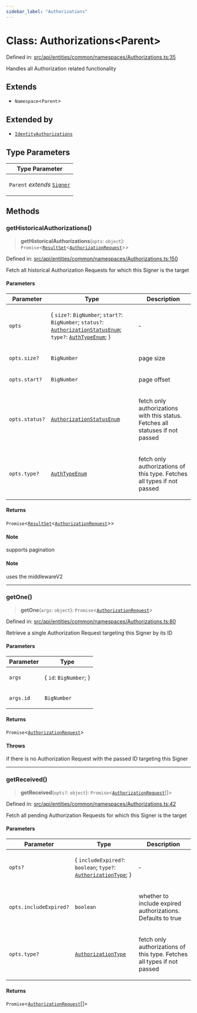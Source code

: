 ```yaml
---
sidebar_label: "Authorizations"
---
```


# Class: Authorizations\<Parent\>

Defined in: [src/api/entities/common/namespaces/Authorizations.ts:35](https://github.com/PolymeshAssociation/polymesh-sdk/blob/bee6a2fe7a8ce5db42a6982e793782182cde2153/src/api/entities/common/namespaces/Authorizations.ts#L35)

Handles all Authorization related functionality

## Extends

- `Namespace`\<`Parent`\>

## Extended by

- [`IdentityAuthorizations`](../../../../Identity/IdentityAuthorizations/classes/IdentityAuthorizations.mdx)

## Type Parameters

<table>
<thead>
<tr>
<th>Type Parameter</th>
</tr>
</thead>
<tbody>
<tr>
<td>

`Parent` *extends* [`Signer`](../../../../types/type-aliases/Signer.mdx)

</td>
</tr>
</tbody>
</table>

## Methods

### getHistoricalAuthorizations()

> **getHistoricalAuthorizations**(`opts`: `object`): `Promise`\<[`ResultSet`](../../../../types/interfaces/ResultSet.mdx)\<[`AuthorizationRequest`](../../../../AuthorizationRequest/classes/AuthorizationRequest.mdx)\>\>

Defined in: [src/api/entities/common/namespaces/Authorizations.ts:150](https://github.com/PolymeshAssociation/polymesh-sdk/blob/bee6a2fe7a8ce5db42a6982e793782182cde2153/src/api/entities/common/namespaces/Authorizations.ts#L150)

Fetch all historical Authorization Requests for which this Signer is the target

#### Parameters

<table>
<thead>
<tr>
<th>Parameter</th>
<th>Type</th>
<th>Description</th>
</tr>
</thead>
<tbody>
<tr>
<td>

`opts`

</td>
<td>

\{ `size?`: `BigNumber`; `start?`: `BigNumber`; `status?`: [`AuthorizationStatusEnum`](../../../../../../types/enumerations/AuthorizationStatusEnum.mdx); `type?`: [`AuthTypeEnum`](../../../../../../types/enumerations/AuthTypeEnum.mdx); \}

</td>
<td>

&hyphen;

</td>
</tr>
<tr>
<td>

`opts.size?`

</td>
<td>

`BigNumber`

</td>
<td>

page size

</td>
</tr>
<tr>
<td>

`opts.start?`

</td>
<td>

`BigNumber`

</td>
<td>

page offset

</td>
</tr>
<tr>
<td>

`opts.status?`

</td>
<td>

[`AuthorizationStatusEnum`](../../../../../../types/enumerations/AuthorizationStatusEnum.mdx)

</td>
<td>

fetch only authorizations with this status. Fetches all statuses if not passed

</td>
</tr>
<tr>
<td>

`opts.type?`

</td>
<td>

[`AuthTypeEnum`](../../../../../../types/enumerations/AuthTypeEnum.mdx)

</td>
<td>

fetch only authorizations of this type. Fetches all types if not passed

</td>
</tr>
</tbody>
</table>

#### Returns

`Promise`\<[`ResultSet`](../../../../types/interfaces/ResultSet.mdx)\<[`AuthorizationRequest`](../../../../AuthorizationRequest/classes/AuthorizationRequest.mdx)\>\>

#### Note

supports pagination

#### Note

uses the middlewareV2

***

### getOne()

> **getOne**(`args`: `object`): `Promise`\<[`AuthorizationRequest`](../../../../AuthorizationRequest/classes/AuthorizationRequest.mdx)\>

Defined in: [src/api/entities/common/namespaces/Authorizations.ts:80](https://github.com/PolymeshAssociation/polymesh-sdk/blob/bee6a2fe7a8ce5db42a6982e793782182cde2153/src/api/entities/common/namespaces/Authorizations.ts#L80)

Retrieve a single Authorization Request targeting this Signer by its ID

#### Parameters

<table>
<thead>
<tr>
<th>Parameter</th>
<th>Type</th>
</tr>
</thead>
<tbody>
<tr>
<td>

`args`

</td>
<td>

\{ `id`: `BigNumber`; \}

</td>
</tr>
<tr>
<td>

`args.id`

</td>
<td>

`BigNumber`

</td>
</tr>
</tbody>
</table>

#### Returns

`Promise`\<[`AuthorizationRequest`](../../../../AuthorizationRequest/classes/AuthorizationRequest.mdx)\>

#### Throws

if there is no Authorization Request with the passed ID targeting this Signer

***

### getReceived()

> **getReceived**(`opts?`: `object`): `Promise`\<[`AuthorizationRequest`](../../../../AuthorizationRequest/classes/AuthorizationRequest.mdx)[]\>

Defined in: [src/api/entities/common/namespaces/Authorizations.ts:42](https://github.com/PolymeshAssociation/polymesh-sdk/blob/bee6a2fe7a8ce5db42a6982e793782182cde2153/src/api/entities/common/namespaces/Authorizations.ts#L42)

Fetch all pending Authorization Requests for which this Signer is the target

#### Parameters

<table>
<thead>
<tr>
<th>Parameter</th>
<th>Type</th>
<th>Description</th>
</tr>
</thead>
<tbody>
<tr>
<td>

`opts?`

</td>
<td>

\{ `includeExpired?`: `boolean`; `type?`: [`AuthorizationType`](../../../../types/enumerations/AuthorizationType.mdx); \}

</td>
<td>

&hyphen;

</td>
</tr>
<tr>
<td>

`opts.includeExpired?`

</td>
<td>

`boolean`

</td>
<td>

whether to include expired authorizations. Defaults to true

</td>
</tr>
<tr>
<td>

`opts.type?`

</td>
<td>

[`AuthorizationType`](../../../../types/enumerations/AuthorizationType.mdx)

</td>
<td>

fetch only authorizations of this type. Fetches all types if not passed

</td>
</tr>
</tbody>
</table>

#### Returns

`Promise`\<[`AuthorizationRequest`](../../../../AuthorizationRequest/classes/AuthorizationRequest.mdx)[]\>
